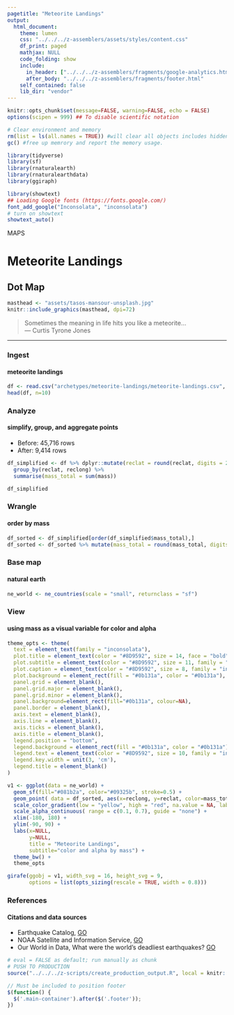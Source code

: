```yaml
---
pagetitle: "Meteorite Landings"
output:
  html_document:
    theme: lumen
    css: "../../../z-assemblers/assets/styles/content.css"
    df_print: paged
    mathjax: NULL
    code_folding: show
    include:
      in_header: ["../../../z-assemblers/fragments/google-analytics.html", "../../../z-assemblers/fragments/header.html"]
      after_body: "../../../z-assemblers/fragments/footer.html"
    self_contained: false
    lib_dir: "vendor"
---
```


```r

knitr::opts_chunk$set(message=FALSE, warning=FALSE, echo = FALSE)
options(scipen = 999) ## To disable scientific notation

# Clear environment and memory
rm(list = ls(all.names = TRUE)) #will clear all objects includes hidden objects.
gc() #free up memrory and report the memory usage.

library(tidyverse)
library(sf)
library(rnaturalearth)
library(rnaturalearthdata)
library(ggiraph)

library(showtext)
## Loading Google fonts (https://fonts.google.com/)
font_add_google("Inconsolata", "inconsolata")
# turn on showtext
showtext_auto()

```

<div class="activity">
MAPS  
</div>

# Meteorite Landings
## Dot Map

```r

masthead <- "assets/tasos-mansour-unsplash.jpg"
knitr::include_graphics(masthead, dpi=72)

```


> Sometimes the meaning in life hits you like a meteorite...\
--- Curtis Tyrone Jones

***


### Ingest
#### meteorite landings


```r

df <- read.csv("archetypes/meteorite-landings/meteorite-landings.csv", header = TRUE, stringsAsFactors = FALSE)
head(df, n=10)

```


### Analyze
#### simplify, group, and aggregate points

* Before: 45,716 rows
* After: 9,414 rows

```r

df_simplified <- df %>% dplyr::mutate(reclat = round(reclat, digits = 2), reclong = round(reclong, digits = 2)) %>%
  group_by(reclat, reclong) %>%
  summarise(mass_total = sum(mass))

df_simplified

```


### Wrangle
#### order by mass


```r

df_sorted <- df_simplified[order(df_simplified$mass_total),]
df_sorted <- df_sorted %>% mutate(mass_total = round(mass_total, digits = 0))

```


### Base map
#### natural earth


```r

ne_world <- ne_countries(scale = "small", returnclass = "sf")

```


### View
#### using mass as a visual variable for color and alpha


```r

theme_opts <- theme(
  text = element_text(family = "inconsolata"), 
  plot.title = element_text(color = "#8D9592", size = 14, face = "bold", family = "inconsolata"),
  plot.subtitle = element_text(color = "#8D9592", size = 11, family = "inconsolata"),
  plot.caption = element_text(color = "#8D9592", size = 8, family = "inconsolata"),
  plot.background = element_rect(fill = "#0b131a", color = "#0b131a"),
  panel.grid = element_blank(),
  panel.grid.major = element_blank(),
  panel.grid.minor = element_blank(),
  panel.background=element_rect(fill="#0b131a", colour=NA),
  panel.border = element_blank(),
  axis.text = element_blank(),
  axis.line = element_blank(),
  axis.ticks = element_blank(),
  axis.title = element_blank(),
  legend.position = "bottom",
  legend.background = element_rect(fill = "#0b131a", color = "#0b131a"),
  legend.text = element_text(color = "#8D9592", size = 10, family = "inconsolata"),
  legend.key.width = unit(3, 'cm'),
  legend.title = element_blank()
)

v1 <- ggplot(data = ne_world) +
  geom_sf(fill="#081b2a", color="#09325b", stroke=0.5) +
  geom_point( data = df_sorted, aes(x=reclong, y=reclat, color=mass_total, alpha=mass_total), shape = 8, size = 1.25) +
  scale_color_gradient(low = "yellow", high = "red", na.value = NA, label = function(x) sprintf("%.0f", x)) +
  scale_alpha_continuous( range = c(0.1, 0.7), guide = "none") +
  xlim(-180, 180) +
  ylim(-90, 90) +
  labs(x=NULL,
       y=NULL,
       title = "Meteorite Landings", 
       subtitle="color and alpha by mass") +
  theme_bw() +
  theme_opts

girafe(ggobj = v1, width_svg = 16, height_svg = 9,
       options = list(opts_sizing(rescale = TRUE, width = 0.8)))

```


### References
#### Citations and data sources

* Earthquake Catalog, [GO](https://earthquake.usgs.gov/earthquakes/search/){target="_blank"}
* NOAA Satellite and Information Service, [GO](https://www.ngdc.noaa.gov/hazel/view/hazards/earthquake/event-data?minDeaths=140000){target="_blank"} 
* Our World in Data, What were the world’s deadliest earthquakes? [GO](https://ourworldindata.org/the-worlds-deadliest-earthquakes){target="_blank"}


```r

# eval = FALSE as default; run manually as chunk
# PUSH TO PRODUCTION
source("../../../z-scripts/create_production_output.R", local = knitr::knit_global())

```



```js

// Must be included to position footer
$(function() {
  $('.main-container').after($('.footer'));
})

```

